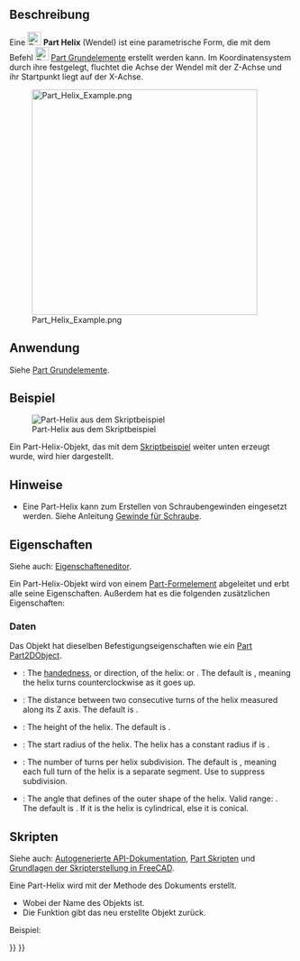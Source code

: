<languages/>

{{Docnav/de
|[[Part_Wedge/de|Keil]]
|[[Part_Spiral/de|Spirale]]
|[[Part_Workbench/de|Part]]
|IconL=Part_Wedge.svg
|IconR=Part_Spiral.svg
|IconC=Workbench_Part.svg
}}

{{GuiCommand/de
|Name=Part Helix
|Name/de=Part Helix
|MenuLocation=Part → [[Part_Primitives/de|Grundelemente erstellen...]] → Helix
|Workbenches=[[Part_Workbench/de|Part]], [[OpenSCAD_Workbench/de|OpenSCAD]]
|SeeAlso=[[Part_Primitives/de|Part Grundelemente]]
}}

<span id="Description"></span>
==Beschreibung==

Eine [[Image:Part_Helix.svg|24px]] '''Part Helix''' (Wendel) ist eine parametrische Form, die mit dem Befehl [[Image:Part_Primitives.svg|24px]] [[Part_Primitives/de|Part Grundelemente]] erstellt werden kann. Im Koordinatensystem durch ihre {{PropertyData/de|Placement}} festgelegt, fluchtet die Achse der Wendel mit der Z-Achse und ihr Startpunkt liegt auf der X-Achse.

[[Image:Part_Helix_Example.png|400px]]

<span id="Usage"></span>
==Anwendung==

Siehe [[Part_Primitives/de#Anwendung|Part Grundelemente]].

<span id="Example"></span>
==Beispiel==

[[Image:Part_Helix_Scripting_Example.png|thumb|Part-Helix aus dem Skriptbeispiel]]

Ein Part-Helix-Objekt, das mit dem [[#Skripten|Skriptbeispiel]] weiter unten erzeugt wurde, wird hier dargestellt.

<span id="Notes"></span>
==Hinweise==

* Eine Part-Helix kann zum Erstellen von Schraubengewinden eingesetzt werden. Siehe Anleitung [[Thread_for_Screw_Tutorial/de|Gewinde für Schraube]].

<span id="Properties"></span>
==Eigenschaften==

Siehe auch: [[Property_editor/de|Eigenschafteneditor]].

Ein Part-Helix-Objekt wird von einem [[Part_Feature/de|Part-Formelement]] abgeleitet und erbt alle seine Eigenschaften. Außerdem hat es die folgenden zusätzlichen Eigenschaften:

<span id="Data"></span>
===Daten===

{{TitleProperty|Attachment}}

Das Objekt hat dieselben Befestigungseigenschaften wie ein [[Part_Part2DObject/de#Daten|Part Part2DObject]].

{{TitleProperty|Coordinate System}}

* {{PropertyData|Local Coord|Enumeration}}: The [https://en.wikipedia.org/wiki/Screw_thread handedness], or direction, of the helix: {{Value|Right-handed}} or {{Value|Left-handed}}. The default is {{Value|Right-handed}}, meaning the helix turns counterclockwise as it goes up.

{{TitleProperty|Helix}}

* {{PropertyData|Pitch|Length}}: The distance between two consecutive turns of the helix measured along its Z axis. The default is {{Value|1mm}}.
* {{PropertyData|Height|Length}}: The height of the helix. The default is {{Value|2mm}}.
* {{PropertyData|Radius|Length}}: The start radius of the helix. The helix has a constant radius if {{PropertyData|Angle}} is {{Value|0°}}.
* {{PropertyData|Segment Length|QuantityConstraint}}: The number of turns per helix subdivision. The default is {{Value|1}}, meaning each full turn of the helix is a separate segment. Use {{Value|0}} to suppress subdivision.
* {{PropertyData|Angle|Angle}}: The angle that defines of the outer shape of the helix. Valid range: {{Value|-90° &lt; value &lt; 90°}}. The default is {{Value|0°}}. If it is {{Value|0°}} the helix is cylindrical, else it is conical.

<span id="Scripting"></span>
==Skripten==

Siehe auch: [https://freecad.github.io/SourceDoc/ Autogenerierte API-Dokumentation], [[Part_scripting/de|Part Skripten]] und [[FreeCAD_Scripting_Basics/de|Grundlagen der Skripterstellung in FreeCAD]].

Eine Part-Helix wird mit der Methode {{incode|addObject()}} des Dokuments erstellt.

{{Code|code=
helix = FreeCAD.ActiveDocument.addObject("Part::Helix", "myHelix")
}}

* Wobei {{Incode|"myHelix"}} der Name des Objekts ist.
* Die Funktion gibt das neu erstellte Objekt zurück.

Beispiel:

{{Code|code=
import FreeCAD as App

doc = App.activeDocument()

helix = doc.addObject("Part::Helix", "myHelix")
helix.Pitch = 2
helix.Height = 3
helix.Radius = 4
helix.SegmentLength = 21
helix.Angle = 45
helix.Placement = App.Placement(App.Vector(1, 2, 3), App.Rotation(75, 60, 30))

doc.recompute()
}}


{{Docnav/de
|[[Part_Wedge/de|Keil]]
|[[Part_Spiral/de|Spirale]]
|[[Part_Workbench/de|Part]]
|IconL=Part_Wedge.svg
|IconR=Part_Spiral.svg
|IconC=Workbench_Part.svg
}}

{{Part_Tools_navi{{#translation:}}}}
{{Userdocnavi{{#translation:}}}}